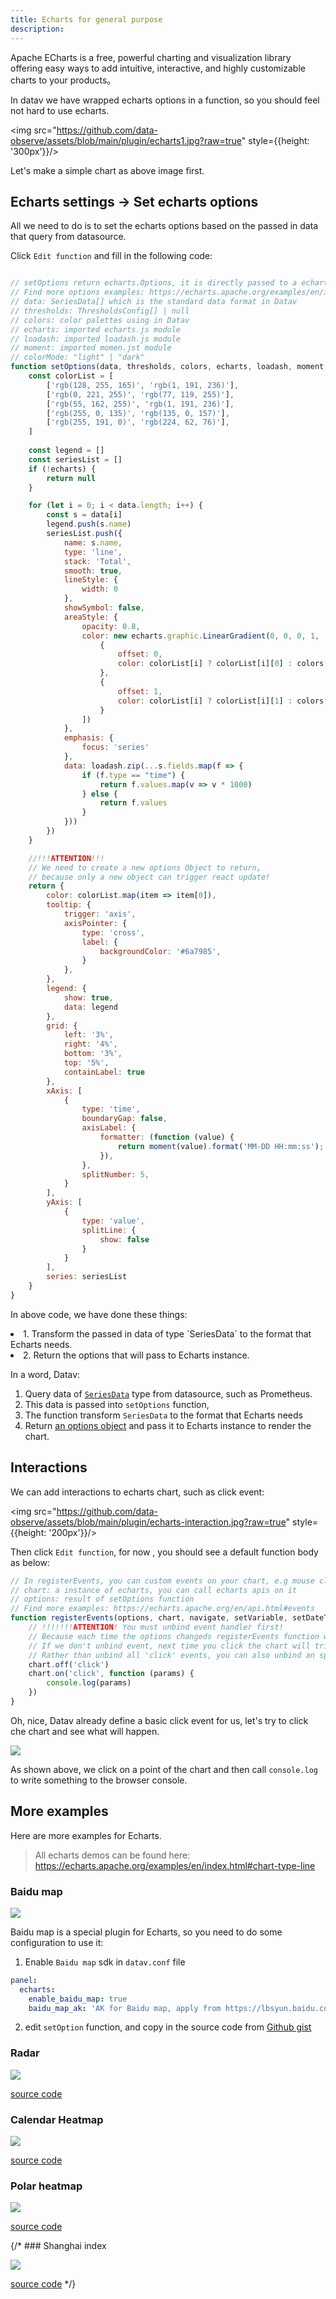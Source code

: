 ```yaml
---
title: Echarts for general purpose
description:
---
```



Apache ECharts is a free, powerful charting and visualization library offering easy ways to add intuitive, interactive, and highly customizable charts to your products。

In datav we have wrapped echarts options in a function, so you should feel not hard to use echarts.

<img src="https://github.com/data-observe/assets/blob/main/plugin/echarts1.jpg?raw=true" style={{height: '300px'}}/>

Let's make a simple chart as above image first.

## Echarts settings -> Set echarts options 

All we need to do is to set the echarts options based on the passed in data that query from datasource.

Click `Edit function` and fill in the following code:

```js

// setOptions return echarts.Options, it is directly passed to a echarts chart.
// Find more options examples: https://echarts.apache.org/examples/en/index.html#chart-type-line
// data: SeriesData[] which is the standard data format in Datav
// thresholds: ThresholdsConfig[] | null
// colors: color palettes using in Datav
// echarts: imported echarts.js module 
// loadash: imported loadash.js module
// moment: imported momen.jst module
// colorMode: "light" | "dark"
function setOptions(data, thresholds, colors, echarts, loadash, moment, colorMode) {
    const colorList = [
        ['rgb(128, 255, 165)', 'rgb(1, 191, 236)'],
        ['rgb(0, 221, 255)', 'rgb(77, 119, 255)'],
        ['rgb(55, 162, 255)', 'rgb(1, 191, 236)'],
        ['rgb(255, 0, 135)', 'rgb(135, 0, 157)'],
        ['rgb(255, 191, 0)', 'rgb(224, 62, 76)'],
    ]
    
    const legend = []
    const seriesList = []
    if (!echarts) {
        return null
    }

    for (let i = 0; i < data.length; i++) {
        const s = data[i]
        legend.push(s.name)
        seriesList.push({
            name: s.name,
            type: 'line',
            stack: 'Total',
            smooth: true,
            lineStyle: {
                width: 0
            },
            showSymbol: false,
            areaStyle: {
                opacity: 0.8,
                color: new echarts.graphic.LinearGradient(0, 0, 0, 1, [
                    {
                        offset: 0,
                        color: colorList[i] ? colorList[i][0] : colors[i % colors.length]
                    },
                    {
                        offset: 1,
                        color: colorList[i] ? colorList[i][1] : colors[i + 1 % colors.length]
                    }
                ])
            },
            emphasis: {
                focus: 'series'
            },
            data: loadash.zip(...s.fields.map(f => {
                if (f.type == "time") {
                    return f.values.map(v => v * 1000)
                } else {
                    return f.values
                }
            }))
        })
    }

    //!!!ATTENTION!!!
    // We need to create a new options Object to return,
    // because only a new object can trigger react update!
    return {
        color: colorList.map(item => item[0]),
        tooltip: {
            trigger: 'axis',
            axisPointer: {
                type: 'cross',
                label: {
                    backgroundColor: '#6a7985',
                }
            },
        },
        legend: {
            show: true,
            data: legend
        },
        grid: {
            left: '3%',
            right: '4%',
            bottom: '3%',
            top: '5%',
            containLabel: true
        },
        xAxis: [
            {
                type: 'time',
                boundaryGap: false,
                axisLabel: {
                    formatter: (function (value) {
                        return moment(value).format('MM-DD HH:mm:ss');
                    }),
                },
                splitNumber: 5,
            }
        ],
        yAxis: [
            {
                type: 'value',
                splitLine: {
                    show: false
                }
            }
        ],
        series: seriesList
    }
}
```

In above code, we have done these things:

<TextList>
    <li>1. Transform the passed in data of type `SeriesData` to the format that Echarts needs. </li>
    <li>2. Return the options that will pass to Echarts instance. </li>
</TextList>

In a word, Datav:
1. Query data of [`SeriesData`](docs/panel-data-transform#how-to-find-the-data-format) type from datasource, such as Prometheus.
2. This data is passed into `setOptions` function,
3. The function transform `SeriesData` to the format that Echarts needs
4. Return [an options object](https://echarts.apache.org/examples/zh/editor.html?c=area-stack-gradient)  and pass it to Echarts instance to render the chart.

## Interactions 

We can add interactions to echarts chart, such as click event: 

<img src="https://github.com/data-observe/assets/blob/main/plugin/echarts-interaction.jpg?raw=true" style={{height: '200px'}}/>

Then click `Edit function`, for now , you should see a default function body as below: 

```js
// In registerEvents, you can custom events on your chart, e.g mouse click event, mouse over event etc.
// chart: a instance of echarts, you can call echarts apis on it
// options: result of setOptions function
// Find more examples: https://echarts.apache.org/en/api.html#events
function registerEvents(options, chart, navigate, setVariable, setDateTime, $variables) {
    // !!!!!!!ATTENTION! You must unbind event handler first! 
    // Because each time the options changeds registerEvents function will be called once
    // If we don't unbind event, next time you click the chart will trigger N  click event ( N = Number of times the options changes)
    // Rather than unbind all 'click' events, you can also unbind an specific handler: https://echarts.apache.org/en/api.html#echartsInstance.off
    chart.off('click') 
    chart.on('click', function (params) {
        console.log(params)
    })
}
```

Oh, nice, Datav already define a basic click event for us, let's try to click che chart and see what will happen.

<img src="https://github.com/data-observe/assets/blob/main/plugin/echarts-interaction-effect.jpg?raw=true" />

As shown above, we click on a point of the chart and then call `console.log` to write something to the browser console.


## More examples

Here are more examples for Echarts.

> All echarts demos can be found here: https://echarts.apache.org/examples/en/index.html#chart-type-line

### Baidu map 

<img src="https://github.com/data-observe/assets/blob/main/plugin/echarts-map.jpg?raw=true"/>

Baidu map is a special plugin for Echarts, so you need to do some configuration to use it:

1. Enable `Baidu map` sdk in `datav.conf` file 

```yml
panel:
  echarts: 
    enable_baidu_map: true
    baidu_map_ak: 'AK for Baidu map, apply from https://lbsyun.baidu.com/apiconsole/key#/home'
```

2. edit `setOption` function, and copy in the source code from [Github gist](https://gist.github.com/sunface/e92b6fedfa51407b599c377cc1d2a4c3#file-baidu-map-js)


### Radar 

<img src="https://github.com/data-observe/assets/blob/main/plugin/echarts-radar.jpg?raw=true"/>

[source code](https://gist.github.com/sunface/e92b6fedfa51407b599c377cc1d2a4c3#file-radar-js)

### Calendar Heatmap

<img src="https://github.com/data-observe/assets/blob/main/plugin/echarts-heatmap.jpg?raw=true"/>

[source code](https://gist.github.com/sunface/e92b6fedfa51407b599c377cc1d2a4c3#file-calendar-heatmap-js)

### Polar heatmap 

<img src="https://github.com/data-observe/assets/blob/main/plugin/echarts-polar.jpg?raw=true"/>

[source code](https://gist.github.com/sunface/e92b6fedfa51407b599c377cc1d2a4c3#file-polar-heatmap-js)

{/* ### Shanghai index 

<img src="https://github.com/data-observe/assets/blob/main/plugin/shanghai-index.jpg?raw=true"/>

[source code](https://gist.github.com/sunface/e92b6fedfa51407b599c377cc1d2a4c3#file-shanghai-index-js) */}